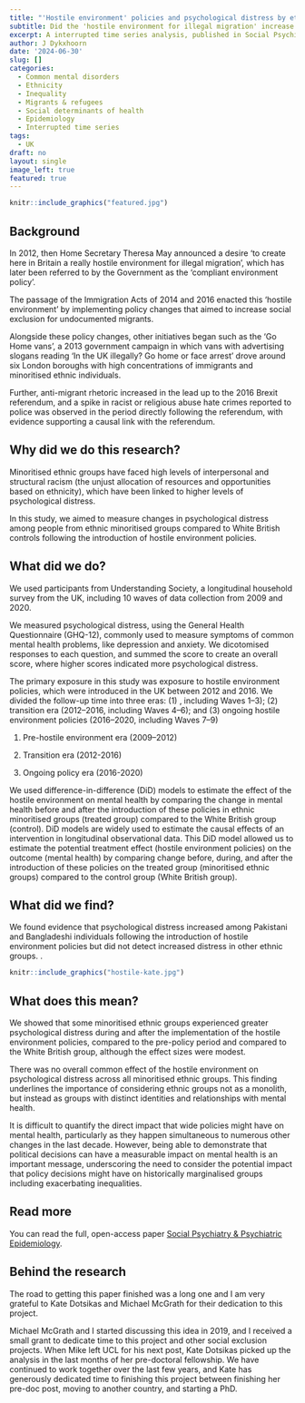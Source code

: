 ---
title: "'Hostile environment' policies and psychological distress by ethnic group"
subtitle: Did the 'hostile environment for illegal migration' increase psychological distress in minoritised ethnic groups? 
excerpt: A interrupted time series analysis, published in Social Psychiatry and Psychiatric Epidemiology. 
author: J Dykxhoorn
date: '2024-06-30'
slug: []
categories:
  - Common mental disorders
  - Ethnicity
  - Inequality
  - Migrants & refugees
  - Social determinants of health
  - Epidemiology
  - Interrupted time series
tags: 
  - UK
draft: no
layout: single
image_left: true
featured: true
---

```{r, echo=FALSE, out.width="75%", fig.align = 'center', fig.cap="Study for the city (1909-10) by Robert Delaunay"}
knitr::include_graphics("featured.jpg")
```

## Background

In 2012, then Home Secretary Theresa May announced a desire ‘to create here in Britain a really hostile environment for illegal migration’, which has later been referred to by the Government as the ‘compliant environment policy’. 

The passage of the Immigration Acts of 2014 and 2016 enacted this ‘hostile environment’ by implementing policy changes that aimed to increase social exclusion for undocumented migrants. 

Alongside these policy changes, other initiatives began such as the ‘Go Home vans’, a 2013 government campaign in which vans with advertising slogans reading ‘In the UK illegally? Go home or face arrest’ drove around six London boroughs with high concentrations of immigrants and minoritised ethnic individuals. 

Further, anti-migrant rhetoric increased in the lead up to the 2016 Brexit referendum, and a spike in racist or religious abuse hate crimes reported to police was observed in the period directly following the referendum, with evidence supporting a causal link with the referendum.


## Why did we do this research?

Minoritised ethnic groups have faced high levels of interpersonal and structural racism (the unjust allocation of resources and opportunities based on ethnicity), which have been linked to higher levels of psychological distress. 

In this study, we aimed to measure changes in psychological distress among people from ethnic minoritised groups compared to White British controls following the introduction of hostile environment policies.

## What did we do?

We used participants from Understanding Society, a longitudinal household survey from the UK, including 10 waves of data collection from 2009 and 2020.

We measured psychological distress, using the General Health Questionnaire (GHQ-12), commonly used to measure symptoms of common mental health problems, like depression and anxiety. We dicotomised responses to each question, and summed the score to create an overall score, where higher scores indicated more psychological distress. 

The primary exposure in this study was exposure to hostile environment policies, which were introduced in the UK between 2012 and 2016. We divided the follow-up time into three eras: (1) , including Waves 1–3); (2) transition era (2012–2016, including Waves 4–6); and (3) ongoing hostile environment policies (2016–2020, including Waves 7–9)

1.  Pre-hostile environment era (2009–2012)

2.  Transition era (2012-2016)

3.  Ongoing policy era (2016-2020)

We used difference-in-difference (DiD) models to estimate the effect of the hostile environment on mental health by comparing the change in mental health before and after the introduction of these policies in ethnic minoritised groups (treated group) compared to the White British group (control). DiD models are widely used to estimate the causal effects of an intervention in longitudinal observational data. This DiD model allowed us to estimate the potential treatment effect (hostile environment policies) on the outcome (mental health) by comparing change before, during, and after the introduction of these policies on the treated group (minoritised ethnic groups) compared to the control group (White British group).

## What did we find?

We found evidence that psychological distress increased among Pakistani and Bangladeshi individuals following the introduction of hostile environment policies but did not detect increased distress in other ethnic groups. .

```{r, echo=FALSE, out.width="75%", fig.align = 'center', fig.cap="Marginal mean psychological distress scores by ethnic group and policy era, imputed"}
knitr::include_graphics("hostile-kate.jpg")
```

## What does this mean?
We showed that some minoritised ethnic groups experienced greater psychological distress during and after the implementation of the hostile environment policies, compared to the pre-policy period and compared to the White British group, although the effect sizes were modest. 

There was no overall common effect of the hostile environment on psychological distress across all minoritised ethnic groups. This finding underlines the importance of considering ethnic groups not as a monolith, but instead as groups with distinct identities and relationships with mental health.

It is difficult to quantify the direct impact that wide policies might have on mental health, particularly as they happen simultaneous to numerous other changes in the last decade. However, being able to demonstrate that political decisions can have a measurable impact on mental health is an important message, underscoring the need to consider the potential impact that policy decisions might have on historically marginalised groups including exacerbating inequalities. 


## Read more

You can read the full, open-access paper [Social Psychiatry & Psychiatric Epidemiology](https://link.springer.com/article/10.1007/s00127-024-02705-2).


## Behind the research

The road to getting this paper finished was a long one and I am very grateful to Kate Dotsikas and Michael McGrath for their dedication to this project.

Michael McGrath and I started discussing this idea in 2019, and I received a small grant to dedicate time to this project and other social exclusion projects. When Mike left UCL for his next post, Kate Dotsikas picked up the analysis in the last months of her pre-doctoral fellowship. We have continued to work together over the last few years, and Kate has generously dedicated time to finishing this project between finishing her pre-doc post, moving to another country, and starting a PhD.